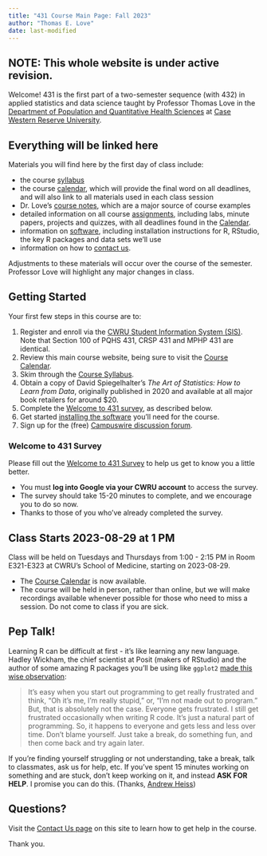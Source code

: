 ```yaml
---
title: "431 Course Main Page: Fall 2023"
author: "Thomas E. Love"
date: last-modified
---
```


## NOTE: This whole website is under active revision.

Welcome! 431 is the first part of a two-semester sequence (with 432) in applied statistics and data science taught by Professor Thomas Love in the [Department of Population and Quantitative Health Sciences](https://case.edu/medicine/pqhs/) at [Case Western Reserve University](https://case.edu/).

## Everything will be linked here

Materials you will find here by the first day of class include:

-   the course [syllabus](https://thomaselove.github.io/431-syllabus-2023/)
-   the course [calendar](calendar.qmd), which will provide the final word on all deadlines, and will also link to all materials used in each class session
-   Dr. Love's [course notes](https://thomaselove.github.io/431-notes/), which are a major source of course examples
-   detailed information on all course [assignments](assignments.qmd), including labs, minute papers, projects and quizzes, with all deadlines found in the [Calendar](calendar.qmd).
-   information on [software](software.qmd), including installation instructions for R, RStudio, the key R packages and data sets we'll use
-   information on how to [contact us](contact.qmd).

Adjustments to these materials will occur over the course of the semester. Professor Love will highlight any major changes in class.

## Getting Started

Your first few steps in this course are to:

1.  Register and enroll via the [CWRU Student Information System (SIS)](https://sis.case.edu/). Note that Section 100 of PQHS 431, CRSP 431 and MPHP 431 are identical.
2.  Review this main course website, being sure to visit the [Course Calendar](calendar.qmd).
3.  Skim through the [Course Syllabus](https://thomaselove.github.io/431-syllabus-2023/).
4.  Obtain a copy of David Spiegelhalter's *The Art of Statistics: How to Learn from Data*, originally published in 2020 and available at all major book retailers for around \$20.
5.  Complete the [Welcome to 431 survey](https://bit.ly/431-2023-welcome-survey), as described below.
6.  Get started [installing the software](software.qmd) you'll need for the course.
7.  Sign up for the (free) [Campuswire discussion forum](campuswire.qmd).

### Welcome to 431 Survey

Please fill out the [Welcome to 431 Survey](https://bit.ly/431-2023-welcome-survey) to help us get to know you a little better.

-   You must **log into Google via your CWRU account** to access the survey.
-   The survey should take 15-20 minutes to complete, and we encourage you to do so now.
-   Thanks to those of you who've already completed the survey.

## Class Starts 2023-08-29 at 1 PM

Class will be held on Tuesdays and Thursdays from 1:00 - 2:15 PM in Room E321-E323 at CWRU's School of Medicine, starting on 2023-08-29.

-   The [Course Calendar](calendar.qmd) is now available.
-   The course will be held in person, rather than online, but we will make recordings available whenever possible for those who need to miss a session. Do not come to class if you are sick.

## Pep Talk!

Learning R can be difficult at first - it's like learning any new language. Hadley Wickham, the chief scientist at Posit (makers of RStudio) and the author of some amazing R packages you'll be using like `ggplot2` [made this wise observation](https://r-posts.com/advice-to-young-and-old-programmers-a-conversation-with-hadley-wickham/):

> It's easy when you start out programming to get really frustrated and think, "Oh it's me, I'm really stupid," or, "I'm not made out to program." But, that is absolutely not the case. Everyone gets frustrated. I still get frustrated occasionally when writing R code. It's just a natural part of programming. So, it happens to everyone and gets less and less over time. Don't blame yourself. Just take a break, do something fun, and then come back and try again later.

If you're finding yourself struggling or not understanding, take a break, talk to classmates, ask us for help, etc. If you've spent 15 minutes working on something and are stuck, don't keep working on it, and instead **ASK FOR HELP**. I promise you can do this. (Thanks, [Andrew Heiss](https://evalf19.classes.andrewheiss.com/syllabus/#pep-talk))

## Questions?

Visit the [Contact Us page](contact.qmd) on this site to learn how to get help in the course.

Thank you.
